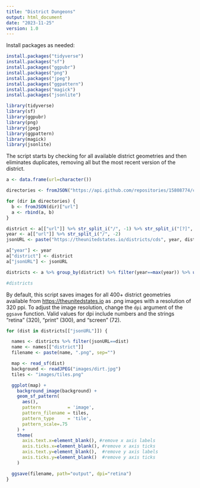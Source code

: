 ```yaml
---
title: "District Dungeons"
output: html_document
date: "2023-11-25"
version: 1.0
---
```



Install packages as needed:

```r
install.packages("tidyverse")
install.packages("sf")
install.packages("ggpubr")
install.packages("png")
install.packages("jpeg")
install.packages("ggpattern")
install.packages("magick")
install.packages("jsonlite")
```


```r
library(tidyverse)
library(sf)
library(ggpubr)
library(png)
library(jpeg)
library(ggpattern)
library(magick)
library(jsonlite)
```


The script starts by checking for all available district geometries and then eliminates duplicates, removing all but the most recent version of the district.

```r
a <- data.frame(url=character())

directories <- fromJSON("https://api.github.com/repositories/15808774/contents/cds")[["url"]]

for (dir in directories) {
  b <- fromJSON(dir)["url"]
  a <- rbind(a, b)
}

district <- a[["url"]] %>% str_split_i("/", -1) %>% str_split_i("[?]", 1)
year <- a[["url"]] %>% str_split_i("/", -2)
jsonURL <- paste("https://theunitedstates.io/districts/cds", year, district, "shape.geojson", sep="/")

a["year"] <- year
a["district"] <- district
a["jsonURL"] <- jsonURL

districts <- a %>% group_by(district) %>% filter(year==max(year)) %>% ungroup() %>% select("jsonURL", "district")

#districts
```


By default, this script saves images for all 400+ district geometries available from <https://theunitedstates.io> as .png images with a resolution of 320 ppi. To adjust the image resolution, change the `dpi` argument of the `ggsave` function. Valid values for dpi include numbers and the strings "retina" (320), "print" (300), and "screen" (72).

```r
for (dist in districts[["jsonURL"]]) {

  names <- districts %>% filter(jsonURL==dist)
  name <- names[["district"]]
  filename <- paste(name, ".png", sep="")

  map <- read_sf(dist)
  background <- readJPEG("images/dirt.jpg")
  tiles <- "images/tiles.png"

  ggplot(map) +
    background_image(background) +
    geom_sf_pattern(
      aes(),
      pattern          = 'image',
      pattern_filename = tiles,
      pattern_type     = 'tile',
      pattern_scale=.75
    ) +
    theme(
      axis.text.x=element_blank(), #remove x axis labels
      axis.ticks.x=element_blank(), #remove x axis ticks
      axis.text.y=element_blank(),  #remove y axis labels
      axis.ticks.y=element_blank()  #remove y axis ticks
    )

  ggsave(filename, path="output", dpi="retina")
}
```
